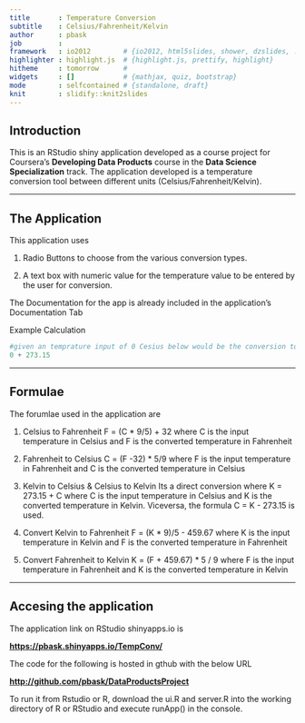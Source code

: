```yaml
---
title       : Temperature Conversion  
subtitle    : Celsius/Fahrenheit/Kelvin
author      : pbask
job         : 
framework   : io2012        # {io2012, html5slides, shower, dzslides, ...}
highlighter : highlight.js  # {highlight.js, prettify, highlight}
hitheme     : tomorrow      # 
widgets     : []            # {mathjax, quiz, bootstrap}
mode        : selfcontained # {standalone, draft}
knit        : slidify::knit2slides
---
```


## Introduction



This is an RStudio shiny application developed as a course project for Coursera's <b>Developing Data Products</b> course in the <b>Data Science Specialization</b> track. The application developed is a temperature conversion tool between different units (Celsius/Fahrenheit/Kelvin).


 

---

## The Application


This application uses 

1. Radio Buttons to choose from the various conversion types.

2. A text box with numeric value for the temperature value to be entered by the user for conversion.

The Documentation for the app is already included in the application's Documentation Tab

Example Calculation 

```r
#given an temprature input of 0 Cesius below would be the conversion to Kelvin
0 + 273.15

```

---

## Formulae

The forumlae used in the application are 

1. Celsius to Fahrenheit
  F = (C * 9/5) + 32 where C is the input temperature in Celsius and F is the converted temperature in Fahrenheit

2. Fahrenheit to Celsius
  C = (F -32) * 5/9 where F is the input temperature in Fahrenheit and C is the converted temperature in Celsius

3. Kelvin to Celsius & Celsius to Kelvin
  Its a direct conversion where K = 273.15 + C where C is the input temperature in Celsius and K is the converted temperature in Kelvin. Viceversa, the formula C = K - 273.15 is used. 
  
4. Convert Kelvin to Fahrenheit
  F = (K * 9)/5 - 459.67 where K is the input temperature in Kelvin and F is the converted temperature in Fahrenheit

5. Convert Fahrenheit to Kelvin
  K = (F + 459.67) * 5 / 9 where F is the input temperature in Fahrenheit and K is the converted temperature in Kelvin


---

## Accesing the application

The application link on RStudio shinyapps.io is 

<a href="http://pbask.shinyapps.io/TempConv/"> <b>https://pbask.shinyapps.io/TempConv/</b></a>

The code for the following is hosted in gthub with the below URL

<a href="http://github.com/pbask/DataProductsProject"><b>http://github.com/pbask/DataProductsProject</b></a>

To run it from Rstudio or R, download the ui.R and server.R into the working directory of R or RStudio and execute runApp() in the console.

